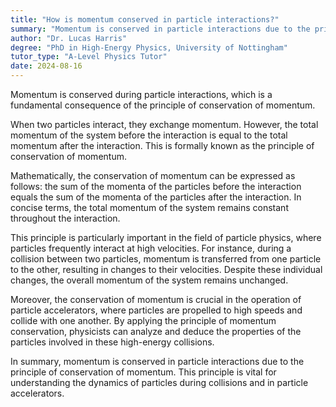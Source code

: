 ```yaml
---
title: "How is momentum conserved in particle interactions?"
summary: "Momentum is conserved in particle interactions due to the principle of conservation of momentum."
author: "Dr. Lucas Harris"
degree: "PhD in High-Energy Physics, University of Nottingham"
tutor_type: "A-Level Physics Tutor"
date: 2024-08-16
---
```


Momentum is conserved during particle interactions, which is a fundamental consequence of the principle of conservation of momentum.

When two particles interact, they exchange momentum. However, the total momentum of the system before the interaction is equal to the total momentum after the interaction. This is formally known as the principle of conservation of momentum.

Mathematically, the conservation of momentum can be expressed as follows: the sum of the momenta of the particles before the interaction equals the sum of the momenta of the particles after the interaction. In concise terms, the total momentum of the system remains constant throughout the interaction.

This principle is particularly important in the field of particle physics, where particles frequently interact at high velocities. For instance, during a collision between two particles, momentum is transferred from one particle to the other, resulting in changes to their velocities. Despite these individual changes, the overall momentum of the system remains unchanged.

Moreover, the conservation of momentum is crucial in the operation of particle accelerators, where particles are propelled to high speeds and collide with one another. By applying the principle of momentum conservation, physicists can analyze and deduce the properties of the particles involved in these high-energy collisions.

In summary, momentum is conserved in particle interactions due to the principle of conservation of momentum. This principle is vital for understanding the dynamics of particles during collisions and in particle accelerators.
    